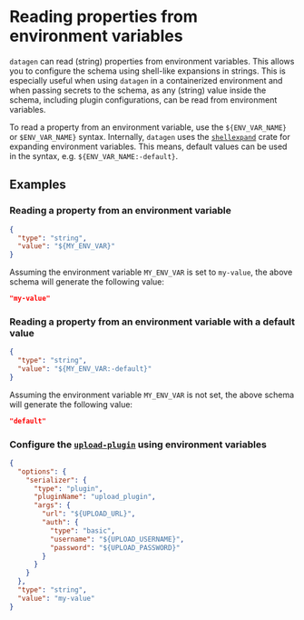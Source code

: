 # Reading properties from environment variables

`datagen` can read (string) properties from environment variables.
This allows you to configure the schema using shell-like expansions in strings.
This is especially useful when using `datagen` in a containerized environment and
when passing secrets to the schema, as any (string) value inside the schema, including
plugin configurations, can be read from environment variables.

To read a property from an environment variable, use the `${ENV_VAR_NAME}` or `$ENV_VAR_NAME}` syntax.
Internally, `datagen` uses the [`shellexpand`](https://docs.rs/shellexpand/latest/shellexpand) crate
for expanding environment variables. This means, default values can be used in the syntax, e.g. `${ENV_VAR_NAME:-default}`.

## Examples

### Reading a property from an environment variable

```json
{
  "type": "string",
  "value": "${MY_ENV_VAR}"
}
```

Assuming the environment variable `MY_ENV_VAR` is set to `my-value`, the above schema will generate the following value:

```json
"my-value"
```

### Reading a property from an environment variable with a default value

```json
{
  "type": "string",
  "value": "${MY_ENV_VAR:-default}"
}
```

Assuming the environment variable `MY_ENV_VAR` is not set, the above schema will generate the following value:

```json
"default"
```

### Configure the [`upload-plugin`](../plugins/default/upload.md) using environment variables

```json
{
  "options": {
    "serializer": {
      "type": "plugin",
      "pluginName": "upload_plugin",
      "args": {
        "url": "${UPLOAD_URL}",
        "auth": {
          "type": "basic",
          "username": "${UPLOAD_USERNAME}",
          "password": "${UPLOAD_PASSWORD}"
        }
      }
    }
  },
  "type": "string",
  "value": "my-value"
}
```
